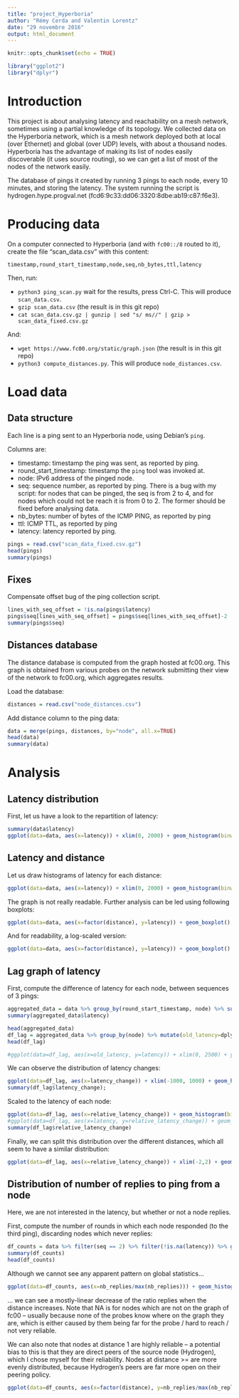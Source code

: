 ```yaml
---
title: "project_Hyperboria"
author: "Rémy Cerda and Valentin Lorentz"
date: "29 novembre 2016"
output: html_document
---
```


```r
knitr::opts_chunk$set(echo = TRUE)
```

```r
library("ggplot2")
library("dplyr")
```

# Introduction

This project is about analysing latency and reachability on a mesh network, sometimes using a partial knowledge of its topology.
We collected data on the Hyperboria network, which is a mesh network deployed both at local (over Ethernet) and global (over UDP) levels, with about a thousand nodes.
Hyperboria has the advantage of making its list of nodes easily discoverable (it uses source routing), so we can get a list of most of the nodes of the network easily.

The database of pings it created by running 3 pings to each node, every 10 minutes, and storing the latency. The system running the script is hydrogen.hype.progval.net (fcd6:9c33:dd06:3320:8dbe:ab19:c87:f6e3).

# Producing data

On a computer connected to Hyperboria (and with `fc00::/8` routed to it), create the file “scan_data.csv” with this content:

```
timestamp,round_start_timestamp,node,seq,nb_bytes,ttl,latency
```

Then, run:

* `python3 ping_scan.py` wait for the results, press Ctrl-C. This will produce `scan_data.csv`.
* `gzip scan_data.csv` (the result is in this git repo)
* `cat scan_data.csv.gz | gunzip | sed "s/ ms//" | gzip > scan_data_fixed.csv.gz`

And:

* `wget https://www.fc00.org/static/graph.json` (the result is in this git repo)
* `python3 compute_distances.py`. This will produce `node_distances.csv`.



# Load data

## Data structure

Each line is a ping sent to an Hyperboria node, using Debian's `ping`.

Columns are:

* timestamp: timestamp the ping was sent, as reported by ping.
* round_start_timestamp: timestamp the `ping` tool was invoked at.
* node: IPv6 address of the pinged node.
* seq: sequence number, as reported by ping. There is a bug with my script: for nodes that can be pinged, the seq is from 2 to 4, and for nodes which could not be reach it is from 0 to 2. The former should be fixed before analysing data.
* nb_bytes: number of bytes of the ICMP PING, as reported by ping
* ttl: ICMP TTL, as reported by ping
* latency: latency reported by ping.

```r
pings = read.csv("scan_data_fixed.csv.gz")
head(pings)
summary(pings)
```

## Fixes

Compensate offset bug of the ping collection script.

```r
lines_with_seq_offset = !is.na(pings$latency)
pings$seq[lines_with_seq_offset] = pings$seq[lines_with_seq_offset]-2
summary(pings$seq)
```

## Distances database

The distance database is computed from the graph hosted at fc00.org. This graph is obtained from various probes on the network submitting their view of the network to fc00.org, which aggregates results.

Load the database:

```r
distances = read.csv("node_distances.csv")
```

Add distance column to the ping data:

```r
data = merge(pings, distances, by="node", all.x=TRUE)
head(data)
summary(data)
```

# Analysis

## Latency distribution

First, let us have a look to the repartition of latency:
```r
summary(data$latency)
ggplot(data=data, aes(x=latency)) + xlim(0, 2000) + geom_histogram(binwidth=100);
```

## Latency and distance

Let us draw histograms of latency for each distance:
```r
ggplot(data=data, aes(x=latency)) + xlim(0, 2000) + geom_histogram(binwidth=50) + facet_grid(distance ~ .);
```

The graph is not really readable. Further analysis can be led using following boxplots:
```r
ggplot(data=data, aes(x=factor(distance), y=latency)) + geom_boxplot();
```

And for readability, a log-scaled version:
```r
ggplot(data=data, aes(x=factor(distance), y=latency)) + geom_boxplot() + scale_y_log10();
```

## Lag graph of latency

First, compute the difference of latency for each node, between sequences of 3 pings:

```r
aggregated_data = data %>% group_by(round_start_timestamp, node) %>% summarize(latency=mean(latency), distance=min(distance)) %>% filter(!is.na(latency)) %>% as.data.frame();
summary(aggregated_data$latency)

head(aggregated_data)
df_lag = aggregated_data %>% group_by(node) %>% mutate(old_latency=dplyr::lag(latency)) %>% mutate(latency_change=latency - old_latency) %>% mutate(relative_latency_change=latency_change/(old_latency+latency)) %>% as.data.frame()
head(df_lag)
```

```r
#ggplot(data=df_lag, aes(x=old_latency, y=latency)) + xlim(0, 2500) + ylim(0, 2500) + geom_point()
```

We can observe the distribution of latency changes:

```r
ggplot(data=df_lag, aes(x=latency_change)) + xlim(-1000, 1000) + geom_histogram(bins=100)
summary(df_lag$latency_change);
```

Scaled to the latency of each node:

```r
ggplot(data=df_lag, aes(x=relative_latency_change)) + geom_histogram(bins=100)
#ggplot(data=df_lag, aes(x=latency, y=relative_latency_change)) + geom_point()
summary(df_lag$relative_latency_change)
```

Finally, we can split this distribution over the different distances, which all seem to have a similar distribution:

```r
ggplot(data=df_lag, aes(x=relative_latency_change)) + xlim(-2,2) + geom_histogram(bins=50) + facet_grid(distance ~ ., scale="free_y");
```


## Distribution of number of replies to ping from a node

Here, we are not interested in the latency, but whether or not a node replies.

First, compute the number of rounds in which each node responded (to the third ping), discarding nodes which never replies:

```r
df_counts = data %>% filter(seq == 2) %>% filter(!is.na(latency)) %>% group_by(node) %>% summarize(nb_replies=n(), distance=mean(distance)) %>% as.data.frame();
summary(df_counts)
head(df_counts)
```

Although we cannot see any apparent pattern on global statistics...

```r
ggplot(data=df_counts, aes(x=nb_replies/max(nb_replies))) + geom_histogram(bins=50);
```

... we can see a mostly-linear decrease of the ratio replies when the distance increases.
Note that NA is for nodes which are not on the graph of fc00 -- usually because none of the probes know where on the graph they are, which is either caused by them being far for the probe / hard to reach / not very reliable.

We can also note that nodes at distance 1 are highly reliable -- a potential bias to this is that they are direct peers of the source node (Hydrogen), which I chose myself for their reliability. Nodes at distance >= are more evenly distributed, because Hydrogen's peers are far more open on their peering policy.

```r
ggplot(data=df_counts, aes(x=factor(distance), y=nb_replies/max(nb_replies))) + geom_boxplot();
```
